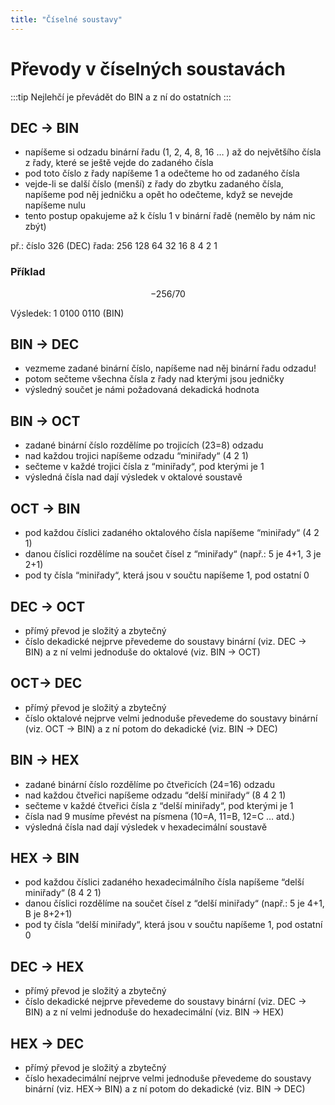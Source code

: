 ```yaml
---
title: "Číselné soustavy"
---
```


# Převody v číselných soustavách

:::tip Nejlehčí je převádět do BIN a z ní do ostatních
:::

## DEC → BIN

- napíšeme si odzadu binární řadu (1, 2, 4, 8, 16 … ) až do největšího čísla z řady, které se
  ještě vejde do zadaného čísla
- pod toto číslo z řady napíšeme 1 a odečteme ho od zadaného čísla
- vejde-li se další číslo (menší) z řady do zbytku zadaného čísla, napíšeme pod něj jedničku a
  opět ho odečteme, když se nevejde napíšeme nulu
- tento postup opakujeme až k číslu 1 v binární řadě (nemělo by nám nic zbýt)

př.: číslo 326 (DEC)
řada: 256 128 64 32 16 8 4 2 1

### Příklad

$$
-256/70
$$

Výsledek: 1 0100 0110 (BIN)

## BIN → DEC

- vezmeme zadané binární číslo, napíšeme nad něj binární řadu odzadu!
- potom sečteme všechna čísla z řady nad kterými jsou jedničky
- výsledný součet je námi požadovaná dekadická hodnota

## BIN → OCT

- zadané binární číslo rozdělíme po trojicích (23=8) odzadu
- nad každou trojici napíšeme odzadu “miniřady“ (4 2 1)
- sečteme v každé trojici čísla z “miniřady“, pod kterými je 1
- výsledná čísla nad dají výsledek v oktalové soustavě

## OCT → BIN

- pod každou číslici zadaného oktalového čísla napíšeme “miniřady“ (4 2 1)
- danou číslici rozdělíme na součet čísel z “miniřady“ (např.: 5 je 4+1, 3 je 2+1)
- pod ty čísla “miniřady“, která jsou v součtu napíšeme 1, pod ostatní 0

## DEC → OCT

- přímý převod je složitý a zbytečný
- číslo dekadické nejprve převedeme do soustavy binární (viz. DEC → BIN) a z ní velmi
  jednoduše do oktalové (viz. BIN → OCT)

## OCT→ DEC

- přímý převod je složitý a zbytečný
- číslo oktalové nejprve velmi jednoduše převedeme do soustavy binární (viz. OCT → BIN) a
  z ní potom do dekadické (viz. BIN → DEC)

## BIN → HEX

- zadané binární číslo rozdělíme po čtveřicích (24=16) odzadu
- nad každou čtveřici napíšeme odzadu “delší miniřady“ (8 4 2 1)
- sečteme v každé čtveřici čísla z “delší miniřady“, pod kterými je 1
- čísla nad 9 musíme převést na písmena (10=A, 11=B, 12=C … atd.)
- výsledná čísla nad dají výsledek v hexadecimální soustavě

## HEX → BIN

- pod každou číslici zadaného hexadecimálního čísla napíšeme “delší miniřady“ (8 4 2 1)
- danou číslici rozdělíme na součet čísel z “delší miniřady“ (např.: 5 je 4+1, B je 8+2+1)
- pod ty čísla “delší miniřady“, která jsou v součtu napíšeme 1, pod ostatní 0

## DEC → HEX

- přímý převod je složitý a zbytečný
- číslo dekadické nejprve převedeme do soustavy binární (viz. DEC → BIN) a z ní velmi
  jednoduše do hexadecimální (viz. BIN → HEX)

## HEX → DEC

- přímý převod je složitý a zbytečný
- číslo hexadecimální nejprve velmi jednoduše převedeme do soustavy binární (viz. HEX→
  BIN) a z ní potom do dekadické (viz. BIN → DEC)
